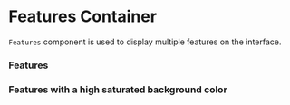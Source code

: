 
<Meta title="Components/patterns/Features" component={Features} />

# Features Container

`Features` component is used to display multiple features on the interface.

### Features

<Canvas>
  <Story name="Features">
    <Features data={data} />
  </Story>
</Canvas>

### Features with a high saturated background color

<Canvas>
  <Story name="Features with a high saturated background color">
    <Box bgColor="#000">
      <bgWithHightSaturation.Provider value>
        <Container>
          <Features bgColorWithHighSaturation data={data} />
        </Container>
      </bgWithHightSaturation.Provider>
    </Box>
  </Story>
</Canvas>

<ArgsTable of={Features} />
